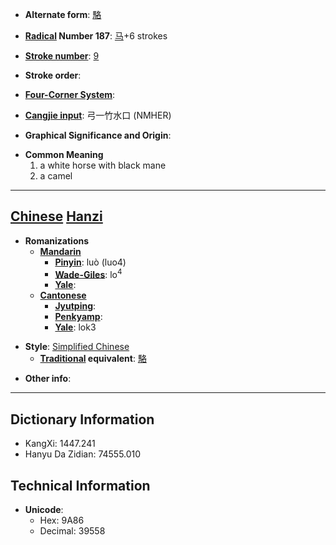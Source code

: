 * '''Alternate form''': [[駱]]

* '''[[Wiktionary:Chinese radical index| Radical]] Number 187''': [[Wiktionary:Chinese radical index 马|马]]+6 strokes

* '''[[Wiktionary:Chinese total strokes index|Stroke number]]''': [[Wiktionary:Chinese total strokes index 9|9]]

* '''Stroke order''': 

* '''[[Wiktionary:Chinese four corner index|Four-Corner System]]''': 

* '''[[Wiktionary:Chinese Cangjie index|Cangjie input]]''': 弓一竹水口 (NMHER)

* '''Graphical Significance and Origin''': 

* '''Common Meaning'''
*#a white horse with black mane
*# a camel


----

== [[Chinese]] [[Hanzi]] ==

* '''Romanizations'''
** '''[[Mandarin]]'''
*** '''[[Pinyin]]''': luò (luo4)
*** '''[[Wade-Giles]]''': lo<sup>4</sup>
*** '''[[Yale]]''': 
** '''[[Cantonese]]'''
*** '''[[Jyutping]]''':
*** '''[[Penkyamp]]''': 
*** '''[[Yale]]''': lok3

* '''Style''': [[Simplified Chinese]] 
** '''[[Traditional Chinese|Traditional]] equivalent''': [[駱]]

* '''Other info''': 

----

== Dictionary Information ==

* KangXi: 1447.241
* Hanyu Da Zidian: 74555.010

== Technical Information ==

* '''Unicode''':
** Hex: 9A86
** Decimal: 39558